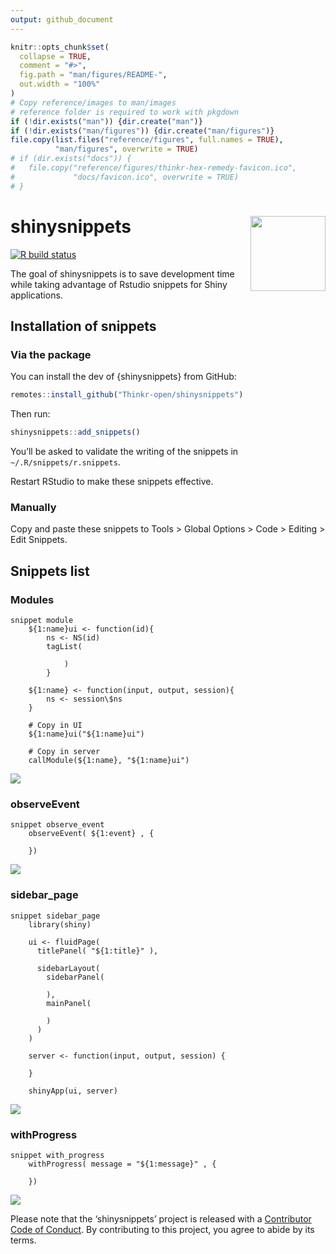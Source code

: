 ```yaml
---
output: github_document
---
```


<!-- README.md is generated from README.Rmd. Please edit that file -->

```r
knitr::opts_chunk$set(
  collapse = TRUE,
  comment = "#>",
  fig.path = "man/figures/README-",
  out.width = "100%"
)
# Copy reference/images to man/images
# reference folder is required to work with pkgdown
if (!dir.exists("man")) {dir.create("man")}
if (!dir.exists("man/figures")) {dir.create("man/figures")}
file.copy(list.files("reference/figures", full.names = TRUE),
          "man/figures", overwrite = TRUE)
# if (dir.exists("docs")) {
#   file.copy("reference/figures/thinkr-hex-remedy-favicon.ico",
#             "docs/favicon.ico", overwrite = TRUE)
# }
```

# shinysnippets <img src="man/figures/thinkr-hex-shinysnippets.png" align="right" alt="" width="120" />

<!-- badges: start -->
[![R build status](https://github.com/ThinkR-open/shinysnippets/workflows/R-CMD-check/badge.svg)](https://github.com/ThinkR-open/shinysnippets/actions)
<!-- badges: end -->

The goal of shinysnippets is to save development time while taking advantage of Rstudio snippets for Shiny applications.

## Installation of snippets

### Via the package

You can install the dev of {shinysnippets} from GitHub:

``` r
remotes::install_github("Thinkr-open/shinysnippets")
```

Then run: 

``` r 
shinysnippets::add_snippets()
```

You'll be asked to validate the writing of the snippets in `~/.R/snippets/r.snippets`. 

Restart RStudio to make these snippets effective.

### Manually

Copy and paste these snippets to Tools > Global Options > Code > Editing > Edit Snippets.

## Snippets list 

### Modules

```{}
snippet module
	${1:name}ui <- function(id){
		ns <- NS(id)
		tagList(
		
			)
		}

	${1:name} <- function(input, output, session){
		ns <- session\$ns
	}
	
	# Copy in UI
	${1:name}ui("${1:name}ui")
	
	# Copy in server
	callModule(${1:name}, "${1:name}ui")
```

![](reference/figures/module_snippet.gif)

### observeEvent 

```{}
snippet observe_event
	observeEvent( ${1:event} , {
	
	})
```

![](reference/figures/observeEvent_snippet.gif)

### sidebar_page

```{}
snippet sidebar_page
	library(shiny)
	
	ui <- fluidPage(
	  titlePanel( "${1:title}" ), 
	  
	  sidebarLayout(
	    sidebarPanel(
	    
	    ),
	    mainPanel(
	    
	    )
	  )
	)
	
	server <- function(input, output, session) {
	  
	}
	
	shinyApp(ui, server)
```

![](reference/figures/sidebarpage.gif)

### withProgress

```{}
snippet with_progress
	withProgress( message = "${1:message}" , {
	
	})
```

![](reference/figures/with_progress_snippet.gif)

Please note that the 'shinysnippets' project is released with a [Contributor Code of Conduct](CODE_OF_CONDUCT.md). By contributing to this project, you agree to abide by its terms.

